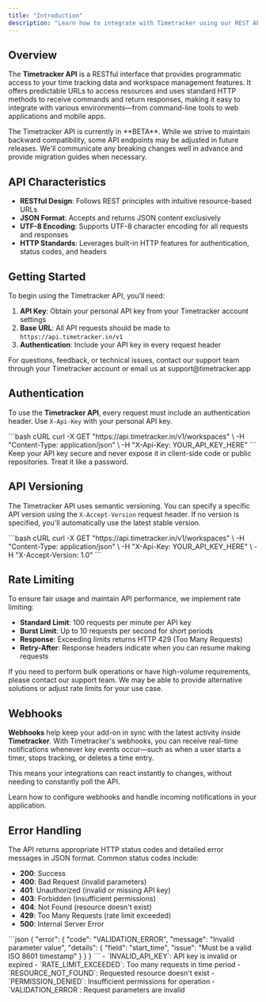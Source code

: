 ```yaml
---
title: "Introduction"
description: "Learn how to integrate with Timetracker using our REST API to build custom add-ons, sync data, and create powerful integrations."
---
```


## Overview

The **Timetracker API** is a RESTful interface that provides programmatic access to your time tracking data and workspace management features. It offers predictable URLs to access resources and uses standard HTTP methods to receive commands and return responses, making it easy to integrate with various environments—from command-line tools to web applications and mobile apps.

<Note>
  The Timetracker API is currently in **BETA**. While we strive to maintain backward compatibility, some API endpoints may be adjusted in future releases. We'll communicate any breaking changes well in advance and provide migration guides when necessary.
</Note>

## API Characteristics

- **RESTful Design**: Follows REST principles with intuitive resource-based URLs
- **JSON Format**: Accepts and returns JSON content exclusively
- **UTF-8 Encoding**: Supports UTF-8 character encoding for all requests and responses
- **HTTP Standards**: Leverages built-in HTTP features for authentication, status codes, and headers

## Getting Started

To begin using the Timetracker API, you'll need:

1. **API Key**: Obtain your personal API key from your Timetracker account settings
2. **Base URL**: All API requests should be made to `https://api.timetracker.in/v1`
3. **Authentication**: Include your API key in every request header

<Card title="Need help?" icon="help" href="/support">
  For questions, feedback, or technical issues, contact our support team through your Timetracker account or email us at support@timetracker.app
</Card>

## Authentication

To use the **Timetracker API**, every request must include an authentication header. Use `X-Api-Key` with your personal API key.

<RequestExample>
```bash cURL
curl -X GET "https://api.timetracker.in/v1/workspaces" \
  -H "Content-Type: application/json" \
  -H "X-Api-Key: YOUR_API_KEY_HERE"
```
</RequestExample>

<Warning>
  Keep your API key secure and never expose it in client-side code or public repositories. Treat it like a password.
</Warning>

## API Versioning

The Timetracker API uses semantic versioning. You can specify a specific API version using the `X-Accept-Version` request header. If no version is specified, you'll automatically use the latest stable version.

<RequestExample>
```bash cURL
curl -X GET "https://api.timetracker.in/v1/workspaces" \
  -H "Content-Type: application/json" \
  -H "X-Api-Key: YOUR_API_KEY_HERE" \
  -H "X-Accept-Version: 1.0"
```
</RequestExample>

## Rate Limiting

To ensure fair usage and maintain API performance, we implement rate limiting:

- **Standard Limit**: 100 requests per minute per API key
- **Burst Limit**: Up to 10 requests per second for short periods
- **Response**: Exceeding limits returns HTTP 429 (Too Many Requests)
- **Retry-After**: Response headers indicate when you can resume making requests

<Info>
  If you need to perform bulk operations or have high-volume requirements, please contact our support team. We may be able to provide alternative solutions or adjust rate limits for your use case.
</Info>

## Webhooks

**Webhooks** help keep your add-on in sync with the latest activity inside **Timetracker**. With Timetracker's webhooks, you can receive real-time notifications whenever key events occur—such as when a user starts a timer, stops tracking, or deletes a time entry.

This means your integrations can react instantly to changes, without needing to constantly poll the API.

<Card title="Webhook Setup" icon="webhook" href="/webhooks">
  Learn how to configure webhooks and handle incoming notifications in your application.
</Card>

## Error Handling

The API returns appropriate HTTP status codes and detailed error messages in JSON format. Common status codes include:

- **200**: Success
- **400**: Bad Request (invalid parameters)
- **401**: Unauthorized (invalid or missing API key)
- **403**: Forbidden (insufficient permissions)
- **404**: Not Found (resource doesn't exist)
- **429**: Too Many Requests (rate limit exceeded)
- **500**: Internal Server Error

<AccordionGroup>
<Accordion title="Error Response Format">
```json
{
  "error": {
    "code": "VALIDATION_ERROR",
    "message": "Invalid parameter value",
    "details": {
      "field": "start_time",
      "issue": "Must be a valid ISO 8601 timestamp"
    }
  }
}
```
</Accordion>

<Accordion title="Common Error Codes">
- `INVALID_API_KEY`: API key is invalid or expired
- `RATE_LIMIT_EXCEEDED`: Too many requests in time period
- `RESOURCE_NOT_FOUND`: Requested resource doesn't exist
- `PERMISSION_DENIED`: Insufficient permissions for operation
- `VALIDATION_ERROR`: Request parameters are invalid
</Accordion>
</AccordionGroup>